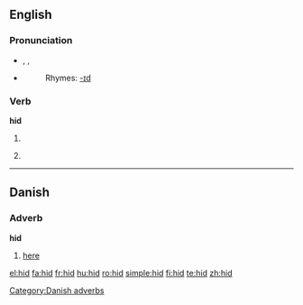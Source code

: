 {{see|HID|híd}}
==English==

===Pronunciation===
* {{enPR|/hĭd/}}, {{IPA|/hɪd/}}, {{SAMPA|/hId/}}
* {{audio|en-us-hid.ogg|Audio (US)}}
*: Rhymes: [[Rhymes:English:-ɪd|-ɪd]]

===Verb===
'''hid'''

# {{simple past of|hide}}
# {{archaic}} {{past participle of|[[hide]]}}

----

==Danish==

===Adverb===
'''hid'''

# [[here]]

[[Category:Danish adverbs]]

[[el:hid]]
[[fa:hid]]
[[fr:hid]]
[[hu:hid]]
[[ro:hid]]
[[simple:hid]]
[[fi:hid]]
[[te:hid]]
[[zh:hid]]